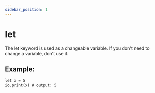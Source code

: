 ```yaml
---
sidebar_position: 1
---
```


# let

The let keyword is used as a changeable variable. If you don't need to change a variable, don't use it.

## Example:

```txt title="example.ob"
let x = 5
io.print(x) # output: 5
```